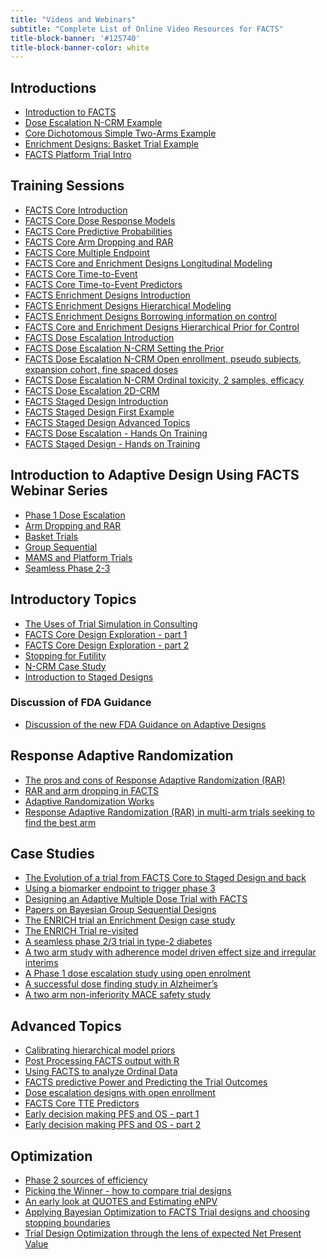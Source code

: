 ```yaml
---
title: "Videos and Webinars"
subtitle: "Complete List of Online Video Resources for FACTS"
title-block-banner: '#125740'
title-block-banner-color: white
---
```


## Introductions
- [Introduction to FACTS](https://www.youtube.com/watch?v=SZfCz9JKxv8)
- [Dose Escalation N-CRM Example](https://www.youtube.com/watch?v=HWB6sR1nZGo)
- [Core Dichotomous Simple Two-Arms Example](https://www.youtube.com/watch?v=D2SvWZuPy5Y)
- [Enrichment Designs: Basket Trial Example](https://www.youtube.com/watch?v=9X4AulAk4M8)
- [FACTS Platform Trial Intro](https://www.youtube.com/watch?v=-SUmMjHg130)

## Training Sessions
- [FACTS Core Introduction](https://bit.ly/30HzpkC)
- [FACTS Core Dose Response Models](https://bit.ly/32qcxa4)
- [FACTS Core Predictive Probabilities](https://bit.ly/3FfNYLq)
- [FACTS Core Arm Dropping and RAR](https://bit.ly/3eaU6IY)
- [FACTS Core Multiple Endpoint](https://bit.ly/3mlWa5d)
- [FACTS Core and Enrichment Designs Longitudinal Modeling](https://bit.ly/3eajKxs)
- [FACTS Core Time-to-Event](https://bit.ly/32kSiu4)
- [FACTS Core Time-to-Event Predictors](https://bit.ly/3yHLsuO)
- [FACTS Enrichment Designs Introduction](https://bit.ly/3GQf2RQ)
- [FACTS Enrichment Designs Hierarchical Modeling](https://bit.ly/3efX3I1)
- [FACTS Enrichment Designs Borrowing information on control](https://bit.ly/3qbAzOf)
- [FACTS Core and Enrichment Designs Hierarchical Prior for Control](https://bit.ly/3ecqCKN)
- [FACTS Dose Escalation Introduction](https://bit.ly/3J4BnNg)
- [FACTS Dose Escalation N-CRM Setting the Prior](https://bit.ly/3yHMA1w)
- [FACTS Dose Escalation N-CRM Open enrollment, pseudo subjects, expansion cohort, fine spaced doses](https://bit.ly/3qdYVqA)
- [FACTS Dose Escalation N-CRM Ordinal toxicity, 2 samples, efficacy](https://bit.ly/3pdmKzB)
- [FACTS Dose Escalation 2D-CRM](https://bit.ly/33A5xHY)
- [FACTS Staged Design Introduction](https://bit.ly/3qaIM56)
- [FACTS Staged Design First Example](https://bit.ly/32aO4Wc)
- [FACTS Staged Design Advanced Topics](https://bit.ly/3qbD6bd)
- [FACTS Dose Escalation - Hands On Training](https://bit.ly/30I91Hm)
- [FACTS Staged Design - Hands on Training](https://bit.ly/3paDRC2)

## Introduction to Adaptive Design Using FACTS Webinar Series
- [Phase 1 Dose Escalation](https://youtu.be/QfodSEPUGUM&t)
- [Arm Dropping and RAR](https://youtu.be/nPXb-CuMY9s)
- [Basket Trials](https://youtu.be/k88VRMZAgIg)
- [Group Sequential](https://youtu.be/BQfy_ne-GeQ&t)
- [MAMS and Platform Trials](https://youtu.be/dRf79rbWoyA)
- [Seamless Phase 2-3](https://youtu.be/OzXyHcD1GBE)

## Introductory Topics
- [The Uses of Trial Simulation in Consulting](https://youtu.be/nWPuFWnwKM8)
- [FACTS Core Design Exploration - part 1](https://youtu.be/N2ciqsM-gSA)
- [FACTS Core Design Exploration - part 2](https://youtu.be/oz3FUU2qqrQ)
- [Stopping for Futility](https://youtu.be/rjmMt-RYv2w)
- [N-CRM Case Study](https://youtu.be/dPb5wb9Z6ko)
- [Introduction to Staged Designs](https://youtu.be/VqnTsgq1nkA)

### Discussion of FDA Guidance
- [Discussion of the new FDA Guidance on Adaptive Designs](https://youtu.be/3KOjdhG_7VM)

## Response Adaptive Randomization
- [The pros and cons of Response Adaptive Randomization (RAR)](https://youtu.be/PqVfqU3IdMI)
- [RAR and arm dropping in FACTS](https://youtu.be/dJ8IPiyLWMk)
- [Adaptive Randomization Works](https://youtu.be/f3dZneMTwvY)
- [Response Adaptive Randomization (RAR) in multi-arm trials seeking to find the best arm](https://youtu.be/v5V5Y3wTNx8)

## Case Studies
- [The Evolution of a trial from FACTS Core to Staged Design and back](https://youtu.be/KeJpNOTHE9k)
- [Using a biomarker endpoint to trigger phase 3](https://youtu.be/UxlA2iTZVLQ)
- [Designing an Adaptive Multiple Dose Trial with FACTS](https://youtu.be/7O7rvZEvGmo)
- [Papers on Bayesian Group Sequential Designs](https://youtu.be/VFRbpxxiOJI)
- [The ENRICH trial an Enrichment Design case study](https://youtu.be/H6tkrjJzP64)
- [The ENRICH Trial re-visited](https://youtu.be/wr_twHSOSmY)
- [A seamless phase 2/3 trial in type-2 diabetes](https://youtu.be/Ot1ACLRuJaI)
- [A two arm study with adherence model driven effect size and irregular interims](https://youtu.be/pGsti-Pj2qI)
- [A Phase 1 dose escalation study using open enrolment](https://youtu.be/nt_1nJkEz5U)
- [A successful dose finding study in Alzheimer's](https://youtu.be/9pmRCtbrYfQ)
- [A two arm non-inferiority MACE safety study](https://youtu.be/rccuslJekH8)

## Advanced Topics
- [Calibrating hierarchical model priors](https://youtu.be/cu5esx9YIRs)
- [Post Processing FACTS output with R](https://youtu.be/EmEyEXVrthM)
- [Using FACTS to analyze Ordinal Data](https://youtu.be/nKHn6XCo23w)
- [FACTS predictive Power and Predicting the Trial Outcomes](https://youtu.be/E7o0W2Dxmr8)
- [Dose escalation designs with open enrollment](https://youtu.be/40hIbQkKzEk)
- [FACTS Core TTE Predictors](https://youtu.be/Z9iU0YHoqn8)
- [Early decision making PFS and OS - part 1](https://youtu.be/J0pRAZk0x90)
- [Early decision making PFS and OS - part 2](https://youtu.be/Km6UcHvgM9E)

## Optimization
- [Phase 2 sources of efficiency](https://youtu.be/kMNS7nG9GAU)
- [Picking the Winner - how to compare trial designs](https://youtu.be/HLvNgWYT5U0)
- [An early look at QUOTES and Estimating eNPV](https://youtu.be/PnqSX2-YjEU)
- [Applying Bayesian Optimization to FACTS Trial designs and choosing stopping boundaries](https://youtu.be/P2qpfJTkCcc)
- [Trial Design Optimization through the lens of expected Net Present Value](https://youtu.be/M5sDsJFu8cM)
